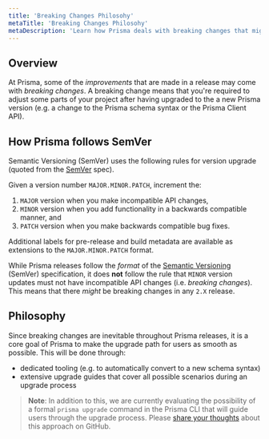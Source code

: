 ```yaml
---
title: 'Breaking Changes Philosohy'
metaTitle: 'Breaking Changes Philosohy'
metaDescription: 'Learn how Prisma deals with breaking changes that might happen throughout releases.'
---
```


## Overview

At Prisma, some of the _improvements_ that are made in a release may come with _breaking changes_. A breaking change means that you're required to adjust some parts of your project after having upgraded to the a new Prisma version (e.g. a change to the Prisma schema syntax or the Prisma Client API).

## How Prisma follows SemVer

Semantic Versioning (SemVer) uses the following rules for version upgrade (quoted from the [SemVer](https://semver.org/) spec).

Given a version number `MAJOR.MINOR.PATCH`, increment the:

1. `MAJOR` version when you make incompatible API changes,
1. `MINOR` version when you add functionality in a backwards compatible manner, and
1. `PATCH` version when you make backwards compatible bug fixes.

Additional labels for pre-release and build metadata are available as extensions to the `MAJOR.MINOR.PATCH` format.

While Prisma releases follow the _format_ of the [Semantic Versioning](https://semver.org/) (SemVer) specification, it does **not** follow the rule that `MINOR` version updates must not have incompatible API changes (i.e. _breaking changes_). This means that there _might_ be breaking changes in any `2.X` release.

## Philosophy

Since breaking changes are inevitable throughout Prisma releases, it is a core goal of Prisma to make the upgrade path for users as smooth as possible. This will be done through:

- dedicated tooling (e.g. to automatically convert to a new schema syntax)
- extensive upgrade guides that cover all possible scenarios during an upgrade process

> **Note**: In addition to this, we are currently evaluating the possibility of a formal `prisma upgrade` command in the Prisma CLI that will guide users through the upgrade process. Please [share your thoughts](https://github.com/prisma/prisma/issues/2296) about this approach on GitHub.

